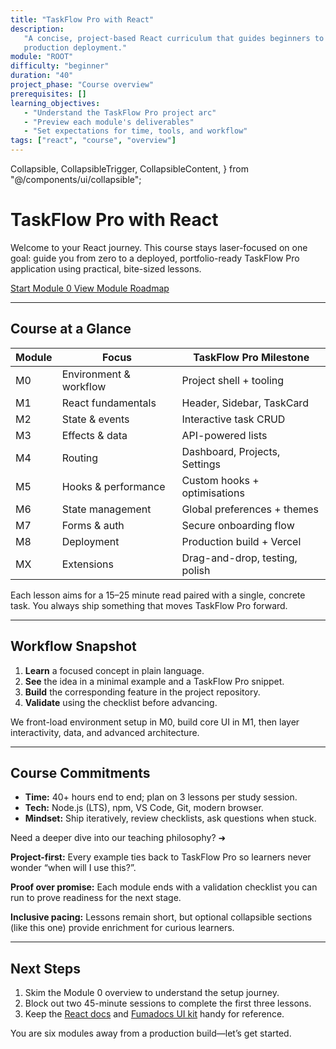 ```yaml
---
title: "TaskFlow Pro with React"
description:
   "A concise, project-based React curriculum that guides beginners to a
   production deployment."
module: "ROOT"
difficulty: "beginner"
duration: "40"
project_phase: "Course overview"
prerequisites: []
learning_objectives:
   - "Understand the TaskFlow Pro project arc"
   - "Preview each module's deliverables"
   - "Set expectations for time, tools, and workflow"
tags: ["react", "course", "overview"]
---
```


   Collapsible,
   CollapsibleTrigger,
   CollapsibleContent,
} from "@/components/ui/collapsible";

# TaskFlow Pro with React

Welcome to your React journey. This course stays laser-focused on one goal:
guide you from zero to a deployed, portfolio-ready TaskFlow Pro application
using practical, bite-sized lessons.

<div className='mt-6 flex flex-wrap gap-4'>
   <a
      className={buttonVariants({ variant: "primary" })}
      href='/docs/react-new/m0/1_welcome'
   >
      Start Module 0
   </a>
   <a
      className={buttonVariants({ variant: "outline" })}
      href='/docs/react-new/m0/0_index'
   >
      View Module Roadmap
   </a>
</div>

---

## Course at a Glance

| Module | Focus                  | TaskFlow Pro Milestone         |
| ------ | ---------------------- | ------------------------------ |
| M0     | Environment & workflow | Project shell + tooling        |
| M1     | React fundamentals     | Header, Sidebar, TaskCard      |
| M2     | State & events         | Interactive task CRUD          |
| M3     | Effects & data         | API-powered lists              |
| M4     | Routing                | Dashboard, Projects, Settings  |
| M5     | Hooks & performance    | Custom hooks + optimisations   |
| M6     | State management       | Global preferences + themes    |
| M7     | Forms & auth           | Secure onboarding flow         |
| M8     | Deployment             | Production build + Vercel      |
| MX     | Extensions             | Drag-and-drop, testing, polish |

Each lesson aims for a 15–25 minute read paired with a single, concrete task.
You always ship something that moves TaskFlow Pro forward.

---

## Workflow Snapshot

1. **Learn** a focused concept in plain language.
2. **See** the idea in a minimal example and a TaskFlow Pro snippet.
3. **Build** the corresponding feature in the project repository.
4. **Validate** using the checklist before advancing.

We front-load environment setup in M0, build core UI in M1, then layer
interactivity, data, and advanced architecture.

---

## Course Commitments

-  **Time:** 40+ hours end to end; plan on 3 lessons per study session.
-  **Tech:** Node.js (LTS), npm, VS Code, Git, modern browser.
-  **Mindset:** Ship iteratively, review checklists, ask questions when stuck.

<Collapsible className='mt-8' defaultOpen={false}>
   <CollapsibleTrigger className='group inline-flex w-full items-center justify-between rounded-md border px-4 py-2 text-sm font-medium'>
      Need a deeper dive into our teaching philosophy?
      <span className='transition-transform group-data-[state=open]:rotate-90'>
         ➜
      </span>
   </CollapsibleTrigger>
   <CollapsibleContent className='mt-4 space-y-3 rounded-md border bg-muted/40 p-4 text-sm text-muted-foreground'>
      <p>
         <strong>Project-first:</strong> Every example ties back to TaskFlow Pro
         so learners never wonder “when will I use this?”.
      </p>
      <p>
         <strong>Proof over promise:</strong> Each module ends with a validation
         checklist you can run to prove readiness for the next stage.
      </p>
      <p>
         <strong>Inclusive pacing:</strong> Lessons remain short, but optional
         collapsible sections (like this one) provide enrichment for curious
         learners.
      </p>
   </CollapsibleContent>
</Collapsible>

---

## Next Steps

1. Skim the Module 0 overview to understand the setup journey.
2. Block out two 45-minute sessions to complete the first three lessons.
3. Keep the [React docs](https://react.dev) and
   [Fumadocs UI kit](https://fumadocs.dev/docs/ui/components) handy for
   reference.

You are six modules away from a production build—let’s get started.
